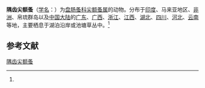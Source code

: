 {{Speciesbox
| name = 隅齿尖额蚤
| status = 
| status_system = 
| image = 
| genus = Alona
| species = karua
| authority = (King, 1853)<ref name='id12369'>{{cite web| url =http://www.bioinfo.cn/db05/BjdwSpecies.php?action=view&id=12369| title =隅齿尖额蚤| work =《中国动物物种编目数据库》| publisher =中国科学院微生物研究所| author =中国科学院动物研究所| accessdate =2009-04-28| deadurl =yes| archiveurl =https://web.archive.org/web/20160305054524/http://www.bioinfo.cn/db05/BjdwSpecies.php?action=view&id=12369| archivedate =2016-03-05}}</ref>
}}

'''隅齿尖额蚤'''（[[学名|学名]]：{{lang|la|''Alona karua''}}）为[[盘肠蚤科|盘肠蚤科]][[尖额蚤属|尖额蚤属]]的动物。分布于[[印度|印度]]、马来亚地区、[[非洲|非洲]]、帛琉群岛以及[[中国大陆|中国大陆]]的[[广东|广东]]、[[广西|广西]]、[[浙江|浙江]]、[[江西|江西]]、[[湖北|湖北]]、[[四川|四川]]、[[河北|河北]]、[[云南|云南]]等地，主要栖息于湖泊沿岸或池塘草丛中。<ref name='id12369'/>

== 参考文献 ==
{{reflist}}

{{Wikispecies|Alona karua}}
{{Taxonbar|from=Q4545257}}

[[Category:尖额蚤属|隅齿尖额蚤]]


{{节肢动物小作品}}